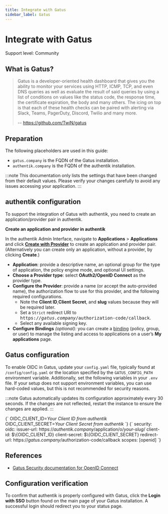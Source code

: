 ```yaml
---
title: Integrate with Gatus
sidebar_label: Gatus
---
```



# Integrate with Gatus

<span class="badge badge--secondary">Support level: Community</span>

## What is Gatus?

> Gatus is a developer-oriented health dashboard that gives you the ability to monitor your services using HTTP, ICMP, TCP, and even DNS queries as well as evaluate the result of said queries by using a list of conditions on values like the status code, the response time, the certificate expiration, the body and many others. The icing on top is that each of these health checks can be paired with alerting via Slack, Teams, PagerDuty, Discord, Twilio and many more.
>
> -- https://github.com/TwiN/gatus

## Preparation

The following placeholders are used in this guide:

- `gatus.company` is the FQDN of the Gatus installation.
- `authentik.company` is the FQDN of the authentik installation.

:::note
This documentation only lists the settings that have been changed from their default values. Please verify your changes carefully to avoid any issues accessing your application.
:::

## authentik configuration

To support the integration of Gatus with authentik, you need to create an application/provider pair in authentik.

**Create an application and provider in authentik**

In the authentik Admin Interface, navigate to **Applications** > **Applications** and click **[Create with Provider](/docs/add-secure-apps/applications/manage_apps#add-new-applications)** to create an application and provider pair. (Alternatively you can create only an application, without a provider, by clicking **Create**.)

- **Application**: provide a descriptive name, an optional group for the type of application, the policy engine mode, and optional UI settings.
- **Choose a Provider type**: select **OAuth2/OpenID Connect** as the provider type.
- **Configure the Provider**: provide a name (or accept the auto-provided name), the authorization flow to use for this provider, and the following required configurations.
    - Note the **Client ID**,**Client Secret**, and **slug** values because they will be required later.
    - Set a `Strict` redirect URI to <kbd>https://<em>gatus.company</em>/authorization-code/callback</kbd>.
    - Select any available signing key.
- **Configure Bindings** _(optional):_ you can create a [binding](/docs/add-secure-apps/flows-stages/bindings/) (policy, group, or user) to manage the listing and access to applications on a user’s **My applications** page.

## Gatus configuration

To enable OIDC in Gatus, update your `config.yaml` file, typically found at `/config/config.yaml` or the location specified by the `GATUS_CONFIG_PATH` environment variable. Additionally, set the following variables in your `.env` file. If your setup does not support environment variables, you can use hard-coded values, but this is not recommended for security reasons.

:::note
Gatus automatically updates its configuration approximately every 30 seconds. If the changes are not reflected, restart the instance to ensure the changes are applied.
:::

<IntegrationsMultilineCodeblock>
    {`
OIDC_CLIENT_ID=<em>Your Client ID from authentik</em>
OIDC_CLIENT_SECRET=<em>Your Client Secret from authentik</em>
    `}
</IntegrationsMultilineCodeblock>

<IntegrationsMultilineCodeblock>
    {`
security:
    oidc:
        issuer-url: https://<em>authentik.company</em>/application/o/<em>your-slug</em>/
        client-id: $\{OIDC_CLIENT_ID}
        client-secret: $\{OIDC_CLIENT_SECRET}
        redirect-url: https://<em>gatus.company</em>/authorization-code/callback
        scopes: [openid]
`}
</IntegrationsMultilineCodeblock>

## References

- [Gatus Security documentation for OpenID Connect](https://github.com/TwiN/gatus?tab=readme-ov-file#oidc)

## Configuration verification

To confirm that authentik is properly configured with Gatus, click the **Login with SSO** button found on the main page of your Gatus installation. A successful login should redirect you to your status page.
